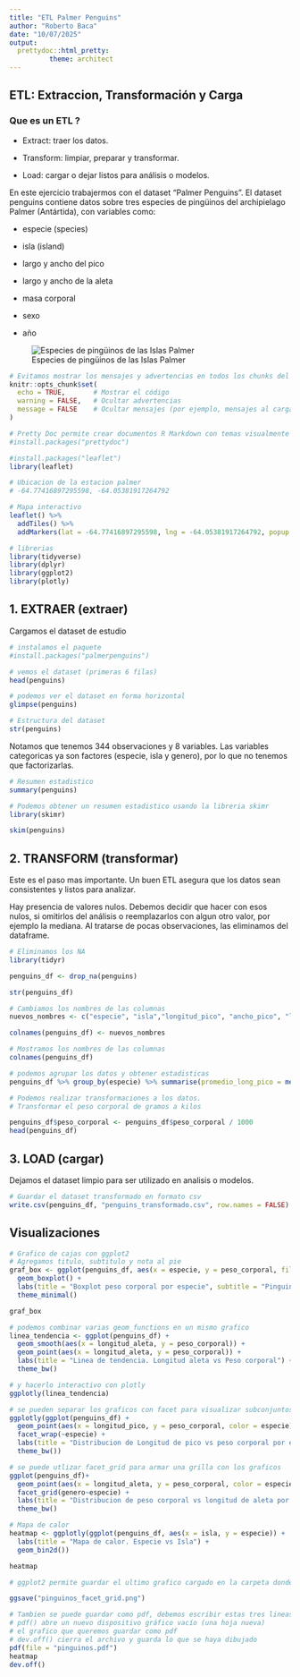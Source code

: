 ```yaml
---
title: "ETL Palmer Penguins"
author: "Roberto Baca"
date: "10/07/2025"
output: 
  prettydoc::html_pretty:
          theme: architect
---
```


## ETL: Extraccion, Transformación y Carga

### Que es un ETL ?

* Extract: traer los datos.

* Transform: limpiar, preparar y transformar.

* Load: cargar o dejar listos para análisis o modelos.


En este ejercicio trabajermos con el dataset "Palmer Penguins". El dataset penguins contiene datos sobre tres especies de pingüinos del archipielago Palmer (Antártida), con variables como:

* especie (species)

* isla (island)

* largo y ancho del pico

* largo y ancho de la aleta

* masa corporal

* sexo

* año

![Especies de pingüinos de las Islas Palmer](penguins.jpg)

```r
# Evitamos mostrar los mensajes y advertencias en todos los chunks del documento
knitr::opts_chunk$set(
  echo = TRUE,       # Mostrar el código
  warning = FALSE,   # Ocultar advertencias
  message = FALSE    # Ocultar mensajes (por ejemplo, mensajes al cargar paquetes)
)
```


```r
# Pretty Doc permite crear documentos R Markdown con temas visualmente más atractivos y modernos
#install.packages("prettydoc")
```

```r
#install.packages("leaflet")
library(leaflet)

# Ubicacion de la estacion palmer
# -64.77416897295598, -64.05381917264792

# Mapa interactivo
leaflet() %>%
  addTiles() %>%
  addMarkers(lat = -64.77416897295598, lng = -64.05381917264792, popup = "Estacion Palmer")
```



```r
# librerias
library(tidyverse)
library(dplyr)
library(ggplot2)
library(plotly)

```

## 1. EXTRAER (extraer)

Cargamos el dataset de estudio

```r
# instalamos el paquete
#install.packages("palmerpenguins")

# vemos el dataset (primeras 6 filas)
head(penguins)

```


```r
# podemos ver el dataset en forma horizontal
glimpse(penguins)
```


```r
# Estructura del dataset
str(penguins)
```
Notamos que tenemos 344 observaciones y 8 variables. Las variables categoricas ya son factores (especie, isla y genero), por lo que no tenemos que factorizarlas.

```r
# Resumen estadistico
summary(penguins)
```
```r
# Podemos obtener un resumen estadistico usando la libreria skimr
library(skimr)

skim(penguins)
```





## 2. TRANSFORM (transformar)

Este es el paso mas importante. Un buen ETL asegura que los datos sean consistentes y listos para analizar.

Hay presencia de valores nulos. Debemos decidir que hacer con esos nulos, si omitirlos del análisis o reemplazarlos con algun otro valor, por ejemplo la mediana.
Al tratarse de pocas observaciones, las eliminamos del dataframe.


```r
# Eliminamos los NA
library(tidyr)

penguins_df <- drop_na(penguins)

str(penguins_df)
```

```r
# Cambiamos los nombres de las columnas
nuevos_nombres <- c("especie", "isla","longitud_pico", "ancho_pico", "longitud_aleta","peso_corporal", "genero", "año")

colnames(penguins_df) <- nuevos_nombres

# Mostramos los nombres de las columnas
colnames(penguins_df)

```

```r
# podemos agrupar los datos y obtener estadisticas
penguins_df %>% group_by(especie) %>% summarise(promedio_long_pico = mean(longitud_pico), promedio_ancho_pico = mean(ancho_pico))
```


```r
# Podemos realizar transformaciones a los datos.
# Transformar el peso corporal de gramos a kilos

penguins_df$peso_corporal <- penguins_df$peso_corporal / 1000
head(penguins_df)

```

## 3. LOAD (cargar)

Dejamos el dataset limpio para ser utilizado en analisis o modelos.

```r
# Guardar el dataset transformado en formato csv
write.csv(penguins_df, "penguins_transformado.csv", row.names = FALSE)
```


## Visualizaciones

```r
# Grafico de cajas con ggplot2
# Agregamos titulo, subtitulo y nota al pie
graf_box <- ggplot(penguins_df, aes(x = especie, y = peso_corporal, fill = especie)) + 
  geom_boxplot() + 
  labs(title = "Boxplot peso corporal por especie", subtitle = "Pinguinos de la isla Palmer", caption = "Datos obtenidos entre 2007 y 2009") + 
  theme_minimal()

graf_box

```

```r
# podemos combinar varias geom_functions en un mismo grafico
linea_tendencia <- ggplot(penguins_df) +
  geom_smooth(aes(x = longitud_aleta, y = peso_corporal)) +
  geom_point(aes(x = longitud_aleta, y = peso_corporal)) +
  labs(title = "Linea de tendencia. Longitud aleta vs Peso corporal") +
  theme_bw()

# y hacerlo interactivo con plotly
ggplotly(linea_tendencia)
```
```r
# se pueden separar los graficos con facet para visualizar subconjuntos de datos
ggplotly(ggplot(penguins_df) +
  geom_point(aes(x = longitud_pico, y = peso_corporal, color = especie)) +
  facet_wrap(~especie) +
  labs(title = "Distribucion de Longitud de pico vs peso corporal por especie") +
  theme_bw())
```

```r
# se puede utlizar facet_grid para armar una grilla con los graficos
ggplot(penguins_df)+
  geom_point(aes(x = longitud_aleta, y = peso_corporal, color = especie)) +
  facet_grid(genero~especie) +
  labs(title = "Distribucion de peso corporal vs longitud de aleta por especie y genero") +
  theme_bw()
```

```r
# Mapa de calor
heatmap <- ggplotly(ggplot(penguins_df, aes(x = isla, y = especie)) +
  labs(title = "Mapa de calor. Especie vs Isla") +
  geom_bin2d())

heatmap
```

```r
# ggplot2 permite guardar el ultimo grafico cargado en la carpeta donde se encuentra este notebook:

ggsave("pinguinos_facet_grid.png")

# Tambien se puede guardar como pdf, debemos escribir estas tres lineas de codigo
# pdf() abre un nuevo dispositivo gráfico vacío (una hoja nueva)
# el grafico que queremos guardar como pdf
# dev.off() cierra el archivo y guarda lo que se haya dibujado
pdf(file = "pinguinos.pdf")
heatmap
dev.off()
```

